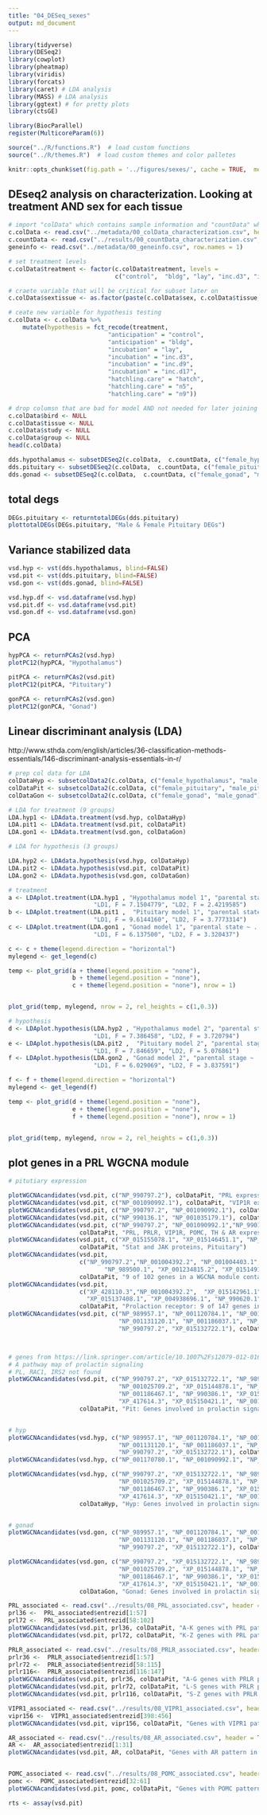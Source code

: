 ```yaml
---
title: "04_DESeq_sexes"
output: md_document
---
```


```r
library(tidyverse)
library(DESeq2)
library(cowplot)
library(pheatmap)
library(viridis)
library(forcats)
library(caret) # LDA analysis
library(MASS) # LDA analysis
library(ggtext) # for pretty plots
library(ctsGE)

library(BiocParallel)
register(MulticoreParam(6))

source("../R/functions.R")  # load custom functions 
source("../R/themes.R")  # load custom themes and color palletes

knitr::opts_chunk$set(fig.path = '../figures/sexes/', cache = TRUE,  message=F, comment=FALSE, warning=FALSE)
```

## DEseq2 analysis on characterization. Looking at treatment AND sex for each tissue

```r
# import "colData" which contains sample information and "countData" which contains read counts
c.colData <- read.csv("../metadata/00_colData_characterization.csv", header = T, row.names = 1)
c.countData <- read.csv("../results/00_countData_characterization.csv", header = T, row.names = 1)
geneinfo <- read.csv("../metadata/00_geneinfo.csv", row.names = 1)

# set treatment levels
c.colData$treatment <- factor(c.colData$treatment, levels = 
                              c("control",  "bldg", "lay", "inc.d3", "inc.d9", "inc.d17", "hatch", "n5", "n9"))

# craete variable that will be critical for subset later on
c.colData$sextissue <- as.factor(paste(c.colData$sex, c.colData$tissue, sep = "_"))

# ceate new variable for hypothesis testing
c.colData <- c.colData %>%
    mutate(hypothesis = fct_recode(treatment,
                            "anticipation" = "control",
                            "anticipation" = "bldg",
                            "incubation" = "lay",
                            "incubation" = "inc.d3",
                            "incubation" = "inc.d9",
                            "incubation" = "inc.d17",
                            "hatchling.care" = "hatch",
                            "hatchling.care" = "n5",
                            "hatchling.care" = "n9"))

# drop columsn that are bad for model AND not needed for later joining
c.colData$bird <- NULL
c.colData$tissue <- NULL
c.colData$study <- NULL
c.colData$group <- NULL
head(c.colData)
```



```r
dds.hypothalamus <- subsetDESeq2(c.colData,  c.countData, c("female_hypothalamus","male_hypothalamus") )
dds.pituitary <- subsetDESeq2(c.colData,  c.countData, c("female_pituitary", "male_pituitary" ) )
dds.gonad <- subsetDESeq2(c.colData,  c.countData, c("female_gonad", "male_gonad") )
```


## total degs

```r
DEGs.pituitary <- returntotalDEGs(dds.pituitary)
plottotalDEGs(DEGs.pituitary, "Male & Female Pituitary DEGs")
```

## Variance stabilized data

```r
vsd.hyp <- vst(dds.hypothalamus, blind=FALSE) 
vsd.pit <- vst(dds.pituitary, blind=FALSE) 
vsd.gon <- vst(dds.gonad, blind=FALSE) 

vsd.hyp.df <- vsd.dataframe(vsd.hyp) 
vsd.pit.df <- vsd.dataframe(vsd.pit) 
vsd.gon.df <- vsd.dataframe(vsd.gon) 
```

## PCA

```r
hypPCA <- returnPCAs2(vsd.hyp)
plotPC12(hypPCA, "Hypothalamus")

pitPCA <- returnPCAs2(vsd.pit)
plotPC12(pitPCA, "Pituitary")

gonPCA <- returnPCAs2(vsd.gon)
plotPC12(gonPCA, "Gonad")
```


## Linear discriminant analysis (LDA)

http://www.sthda.com/english/articles/36-classification-methods-essentials/146-discriminant-analysis-essentials-in-r/


```r
# prep col data for LDA
colDataHyp <- subsetcolData2(c.colData, c("female_hypothalamus", "male_hypothalamus"))
colDataPit <- subsetcolData2(c.colData, c("female_pituitary", "male_pituitary"))
colDataGon <- subsetcolData2(c.colData, c("female_gonad", "male_gonad"))

# LDA for treatment (9 groups)
LDA.hyp1 <- LDAdata.treatment(vsd.hyp, colDataHyp)
LDA.pit1 <- LDAdata.treatment(vsd.pit, colDataPit)
LDA.gon1 <- LDAdata.treatment(vsd.gon, colDataGon)

# LDA for hypothesis (3 groups)

LDA.hyp2 <- LDAdata.hypothesis(vsd.hyp, colDataHyp)
LDA.pit2 <- LDAdata.hypothesis(vsd.pit, colDataPit)
LDA.gon2 <- LDAdata.hypothesis(vsd.gon, colDataGon)
```

```r
# treatment
a <- LDAplot.treatment(LDA.hyp1 , "Hypothalamus model 1", "parental state ~ .  0.277 pred. acc.",
                        "LD1, F = 7.1504779", "LD2, F = 2.4219585")
b <- LDAplot.treatment(LDA.pit1 ,  "Pituitary model 1", "parental state ~ .  0.405 pred. acc.",
                        "LD1, F = 9.6144160", "LD2, F = 3.7773314")
c <- LDAplot.treatment(LDA.gon1 , "Gonad model 1", "parental state ~ .  has 0.297 pred. acc.",
                        "LD1, F = 6.137500", "LD2, F = 3.320437")

c <- c + theme(legend.direction = "horizontal")
mylegend <- get_legend(c)

temp <- plot_grid(a + theme(legend.position = "none"),
                  b + theme(legend.position = "none"),
                  c + theme(legend.position = "none"), nrow = 1)


plot_grid(temp, mylegend, nrow = 2, rel_heights = c(1,0.3))

# hypothesis
d <- LDAplot.hypothesis(LDA.hyp2 , "Hypothalamus model 2", "parental stage ~ .  0.432 pred. acc.",
                        "LD1, F = 7.386458", "LD2, F = 3.720794")
e <- LDAplot.hypothesis(LDA.pit2 ,  "Pituitary model 2", "parental stage ~ .  0.473 pred. acc.",
                        "LD1, F = 7.846659", "LD2, F = 5.076861")
f <- LDAplot.hypothesis(LDA.gon2 , "Gonad model 2", "parental stage ~ .  has 0.368 pred. acc.",
                        "LD1, F = 6.029069", "LD2, F = 3.837591")

f <- f + theme(legend.direction = "horizontal")
mylegend <- get_legend(f)

temp <- plot_grid(d + theme(legend.position = "none"),
                  e + theme(legend.position = "none"),
                  f + theme(legend.position = "none"), nrow = 1)


plot_grid(temp, mylegend, nrow = 2, rel_heights = c(1,0.3))
```

## plot genes in a  PRL WGCNA module

```r
# pitutiary expression

plotWGCNAcandidates(vsd.pit, c("NP_990797.2"), colDataPit, "PRL expression, Pituitary")
plotWGCNAcandidates(vsd.pit, c("NP_001090992.1"), colDataPit, "VIP1R expression, Pituitary")
plotWGCNAcandidates(vsd.pit, c("NP_990797.2", "NP_001090992.1"), colDataPit, "PRL & VIP1R expression, Pituitary")
plotWGCNAcandidates(vsd.pit, c("NP_990136.1", "NP_001035179.1"), colDataPit, "TH & AR expression, Pituitary")
plotWGCNAcandidates(vsd.pit, c("NP_990797.2", "NP_001090992.1","NP_990136.1", "NP_001035179.1", "NP_001026269.1"), 
                    colDataPit, "PRL, PRLR, VIP1R, POMC, TH & AR expression, Pituitary")
plotWGCNAcandidates(vsd.pit, c("XP_015155078.1", "XP_015146451.1", "NP_001025709.2", "NP_990327.2"), 
                    colDataPit, "Stat and JAK proteins, Pituitary")
plotWGCNAcandidates(vsd.pit,
                    c("NP_990797.2","NP_001004392.2", "NP_001004403.1", "NP_001006255.2", "NP_001006274.1",
                           "NP_989500.1", "XP_001234815.2", "XP_015149152.1", "XP_416110.5"),
                    colDataPit, "9 of 102 genes in a WGCNA module containting Prolactin")
plotWGCNAcandidates(vsd.pit,
                    c("XP_428110.3","NP_001004392.2",  "XP_015142961.1", "XP_015139636.1",
                      "XP_015137408.1", "XP_004938696.1", "NP_990620.1", "NP_001170793.2", "NP_001026250.1"),
                    colDataPit, "Prolaction receptor: 9 of 147 genes in a WGCNA module containting PRLR")
plotWGCNAcandidates(vsd.pit, c("NP_989957.1", "NP_001120784.1", "NP_001120786.1",
                               "NP_001131120.1", "NP_001186037.1", "NP_989871.1",
                               "NP_990797.2", "XP_015132722.1"), colDataPit, "Pitutary: CISH, SOCS, PRL, PRLR")



# genes from https://link.springer.com/article/10.1007%2Fs12079-012-0168-0
# A pathway map of prolactin signaling
# PL, RAC1, IRS2 not found
plotWGCNAcandidates(vsd.pit, c("NP_990797.2", "XP_015132722.1", "NP_989690.1",
                               "NP_001025709.2", "XP_015144878.1", "NP_989481.1",
                               "NP_001186467.1", "NP_990386.1", "XP_015132490.1",
                               "XP_417614.3", "XP_015150421.1", "NP_001155844.1"), 
                    colDataPit, "Pit: Genes involved in prolactin signaling")


# hyp
plotWGCNAcandidates(vsd.hyp, c("NP_989957.1", "NP_001120784.1", "NP_001120786.1",
                               "NP_001131120.1", "NP_001186037.1", "NP_989871.1",
                               "NP_990797.2", "XP_015132722.1"), colDataHyp, "Hypothalamus: CISH, SOCS, PRL, PRLR")
plotWGCNAcandidates(vsd.hyp, c("NP_001170780.1", "NP_001090992.1", "NP_001014970.1"), colDataHyp, "VIP expression, Hypothalamus")

plotWGCNAcandidates(vsd.hyp, c("NP_990797.2", "XP_015132722.1", "NP_989690.1",
                               "NP_001025709.2", "XP_015144878.1", "NP_989481.1",
                               "NP_001186467.1", "NP_990386.1", "XP_015132490.1",
                               "XP_417614.3", "XP_015150421.1", "NP_001155844.1"), 
                    colDataHyp, "Hyp: Genes involved in prolactin signaling")


# gonad
plotWGCNAcandidates(vsd.gon, c("NP_989957.1", "NP_001120784.1", "NP_001120786.1",
                               "NP_001131120.1", "NP_001186037.1", "NP_989871.1",
                               "NP_990797.2", "XP_015132722.1"), colDataGon, "Gonad: CISH, SOCS, PRL, PRLR")

plotWGCNAcandidates(vsd.gon, c("NP_990797.2", "XP_015132722.1", "NP_989690.1",
                               "NP_001025709.2", "XP_015144878.1", "NP_989481.1",
                               "NP_001186467.1", "NP_990386.1", "XP_015132490.1",
                               "XP_417614.3", "XP_015150421.1", "NP_001155844.1"), 
                    colDataGon, "Gonad: Genes involved in prolactin signaling")

```

```r
PRL_associated <- read.csv("../results/08_PRL_associated.csv", header = T)
prl36 <-  PRL_associated$entrezid[1:57]
prl72 <-  PRL_associated$entrezid[58:102]
plotWGCNAcandidates(vsd.pit, prl36, colDataPit, "A-K genes with PRL pattern in the pituitary")
plotWGCNAcandidates(vsd.pit, prl72, colDataPit, "K-Z genes with PRL pattern in the pituitary")

PRLR_associated <- read.csv("../results/08_PRLR_associated.csv", header = T)
prlr36 <-  PRLR_associated$entrezid[1:57]
prlr72 <-  PRLR_associated$entrezid[58:115]
prlr116<-  PRLR_associated$entrezid[116:147]
plotWGCNAcandidates(vsd.pit, prlr36, colDataPit, "A-G genes with PRLR pattern in the pituitary")
plotWGCNAcandidates(vsd.pit, prlr72, colDataPit, "L-S genes with PRLR pattern in the pituitary")
plotWGCNAcandidates(vsd.pit, prlr116, colDataPit, "S-Z genes with PRLR pattern in the pituitary")

VIPR1_associated <- read.csv("../results/08_VIPR1_associated.csv", header = T)
vipr156 <-  VIPR1_associated$entrezid[398:456]
plotWGCNAcandidates(vsd.pit, vipr156, colDataPit, "Genes with VIPR1 pattern in the pituitary")

AR_associated <- read.csv("../results/08_AR_associated.csv", header = T)
AR <-  AR_associated$entrezid[1:31]
plotWGCNAcandidates(vsd.pit, AR, colDataPit, "Genes with AR pattern in the pituitary")


POMC_associated <- read.csv("../results/08_POMC_associated.csv", header = T)
pomc <-  POMC_associated$entrezid[32:61]
plotWGCNAcandidates(vsd.pit, pomc, colDataPit, "Genes with POMC pattern in the pituitary")

```

```r
rts <- assay(vsd.pit)
```
